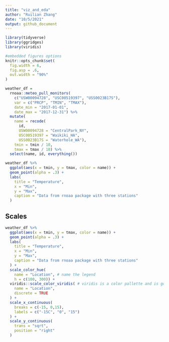 ```yaml
---
title: "viz_and_eda"
author: "Ruilian Zhang"
date: "10/5/2021"
output: github_document
---
```


```r
library(tidyverse)
library(ggridges)
library(viridis)

#embedded figures options
knitr::opts_chunk$set(
  fig.width = 6,
  fig.asp = .6,
  out.width = "90%"
)
```

```r
weather_df = 
  rnoaa::meteo_pull_monitors(
    c("USW00094728", "USC00519397", "USS0023B17S"),
    var = c("PRCP", "TMIN", "TMAX"), 
    date_min = "2017-01-01",
    date_max = "2017-12-31") %>%
  mutate(
    name = recode(
      id, 
      USW00094728 = "CentralPark_NY", 
      USC00519397 = "Waikiki_HA",
      USS0023B17S = "Waterhole_WA"),
    tmin = tmin / 10,
    tmax = tmax / 10) %>%
  select(name, id, everything())
```


```r
weather_df %>% 
  ggplot(aes(x = tmin, y = tmax, color = name)) +
  geom_point(alpha = .3) +
  labs(
    title = "Temperature",
    x = "Min",
    y = "Max",
    caption = "Data from rnoaa package with three stations"
  )
```


## Scales

```r
weather_df %>% 
  ggplot(aes(x = tmin, y = tmax, color = name)) +
  geom_point(alpha = .3) +
  labs(
    title = "Temperature",
    x = "Min",
    y = "Max",
    caption = "Data from rnoaa package with three stations"
  ) +
  scale_color_hue(
    name = "Location", # name the legend
    h = c(100, 300)) + 
  viridis::scale_color_viridis( # viridis is a color pallette and is good
    name = "Location", 
    discrete = TRUE
  ) + 
  scale_x_continuous(
    breaks = c(-15, 0,15),
    labels = c("-15C", "0", "15")
  ) + 
  scale_y_continuous(
    trans = "sqrt",
    position = "right"
  )

```

